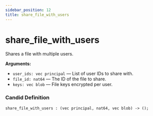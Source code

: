 ```yaml
---
sidebar_position: 12
title: share_file_with_users
---
```

# share_file_with_users

Shares a file with multiple users.

**Arguments:**

- `user_ids: vec principal` — List of user IDs to share with.
- `file_id: nat64` — The ID of the file to share.
- `keys: vec blob` — File keys encrypted per user.

### Candid Definition

```candid
share_file_with_users : (vec principal, nat64, vec blob) -> ();
```